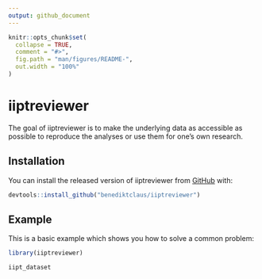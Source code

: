 ```yaml
---
output: github_document
---
```


<!-- README.md is generated from README.Rmd. Please edit that file -->

```r
knitr::opts_chunk$set(
  collapse = TRUE,
  comment = "#>",
  fig.path = "man/figures/README-",
  out.width = "100%"
)
```

# iiptreviewer

<!-- badges: start -->
<!-- badges: end -->

The goal of iiptreviewer is to make the underlying data as accessible as possible to reproduce the analyses or use them for one's own research.

## Installation

You can install the released version of iiptreviewer from [GitHub](https://github.com/) with:

``` r
devtools::install_github("benediktclaus/iiptreviewer")
```

## Example

This is a basic example which shows you how to solve a common problem:

```r
library(iiptreviewer)

iipt_dataset
```
